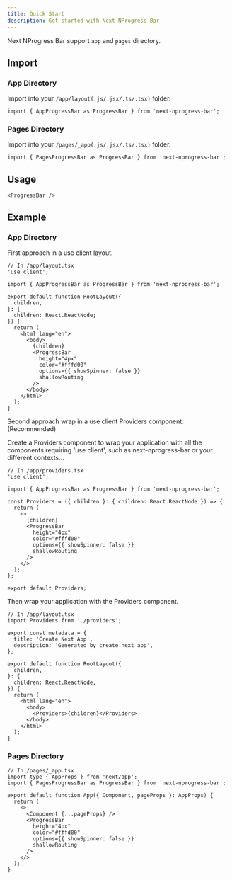 ```yaml
---
title: Quick Start
description: Get started with Next NProgress Bar
---
```


Next NProgress Bar support `app` and `pages` directory.

## Import

### App Directory

Import into your `/app/layout(.js/.jsx/.ts/.tsx)` folder.

```tsx
import { AppProgressBar as ProgressBar } from 'next-nprogress-bar';
```

### Pages Directory

Import into your `/pages/_app(.js/.jsx/.ts/.tsx)` folder.

```tsx
import { PagesProgressBar as ProgressBar } from 'next-nprogress-bar';
```

## Usage

```tsx
<ProgressBar />
```

## Example

### App Directory

First approach in a use client layout.

```tsx
// In /app/layout.tsx
'use client';

import { AppProgressBar as ProgressBar } from 'next-nprogress-bar';

export default function RootLayout({
  children,
}: {
  children: React.ReactNode;
}) {
  return (
    <html lang="en">
      <body>
        {children}
        <ProgressBar
          height="4px"
          color="#fffd00"
          options={{ showSpinner: false }}
          shallowRouting
        />
      </body>
    </html>
  );
}
```

Second approach wrap in a use client Providers component. (Recommended)

Create a Providers component to wrap your application with all the components requiring 'use client', such as next-nprogress-bar or your different contexts...

```tsx
// In /app/providers.tsx
'use client';

import { AppProgressBar as ProgressBar } from 'next-nprogress-bar';

const Providers = ({ children }: { children: React.ReactNode }) => {
  return (
    <>
      {children}
      <ProgressBar
        height="4px"
        color="#fffd00"
        options={{ showSpinner: false }}
        shallowRouting
      />
    </>
  );
};

export default Providers;
```

Then wrap your application with the Providers component.

```tsx
// In /app/layout.tsx
import Providers from './providers';

export const metadata = {
  title: 'Create Next App',
  description: 'Generated by create next app',
};

export default function RootLayout({
  children,
}: {
  children: React.ReactNode;
}) {
  return (
    <html lang="en">
      <body>
        <Providers>{children}</Providers>
      </body>
    </html>
  );
}
```

### Pages Directory

```tsx
// In /pages/_app.tsx
import type { AppProps } from 'next/app';
import { PagesProgressBar as ProgressBar } from 'next-nprogress-bar';

export default function App({ Component, pageProps }: AppProps) {
  return (
    <>
      <Component {...pageProps} />
      <ProgressBar
        height="4px"
        color="#fffd00"
        options={{ showSpinner: false }}
        shallowRouting
      />
    </>
  );
}
```


